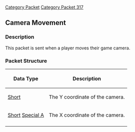 [[Category Packet]]
[[Category Packet 317]]
{{packet|name=Camera movement|description=Sent when the player moves the camera.|opcode=86|type=Fixed|length=4|revision=317}}
== Camera Movement ==

=== Description ===

This packet is sent when a player moves their game camera.

=== Packet Structure ===
{|border=2
! Data Type
! Description
|-
| [[Data Types#Standard data types|Short]]
| The Y coordinate of the camera.
|-
| [[Data Types#Standard data types|Short]] [[Data Types#Non Standard Data Types|Special A]]
| The X coordinate of the camera.
|-
|}